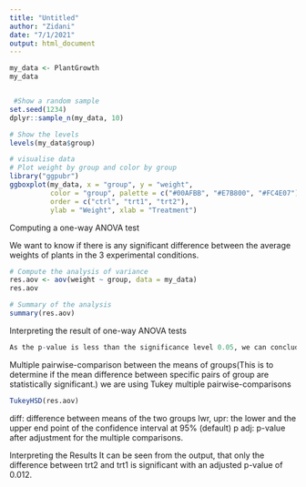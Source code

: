 ```yaml
---
title: "Untitled"
author: "Zidani"
date: "7/1/2021"
output: html_document
---
```


```r

my_data <- PlantGrowth
my_data



```
```r
 #Show a random sample
set.seed(1234)
dplyr::sample_n(my_data, 10)

```

```r
# Show the levels
levels(my_data$group)
```
```r
# visualise data
# Plot weight by group and color by group
library("ggpubr")
ggboxplot(my_data, x = "group", y = "weight", 
          color = "group", palette = c("#00AFBB", "#E7B800", "#FC4E07"),
          order = c("ctrl", "trt1", "trt2"),
          ylab = "Weight", xlab = "Treatment")

```


Computing a one-way ANOVA test

We want to know if there is any significant difference between the average weights of plants in the 3 experimental conditions.

```r
# Compute the analysis of variance
res.aov <- aov(weight ~ group, data = my_data)
res.aov
```

```r
# Summary of the analysis
summary(res.aov)
```

Interpreting the result of one-way ANOVA tests
```r
As the p-value is less than the significance level 0.05, we can conclude that there are significant differences between the groups highlighted with “*" in the model summary.
```

Multiple pairwise-comparison between the means of groups(This is to determine if the mean difference between specific pairs of group are statistically significant.)
we are using Tukey multiple pairwise-comparisons
```r

TukeyHSD(res.aov)

```
diff: difference between means of the two groups
lwr, upr: the lower and the upper end point of the confidence interval at 95% (default)
p adj: p-value after adjustment for the multiple comparisons.

Interpreting the Results
It can be seen from the output, that only the difference between trt2 and trt1 is significant with an adjusted p-value of 0.012.
```r

```

